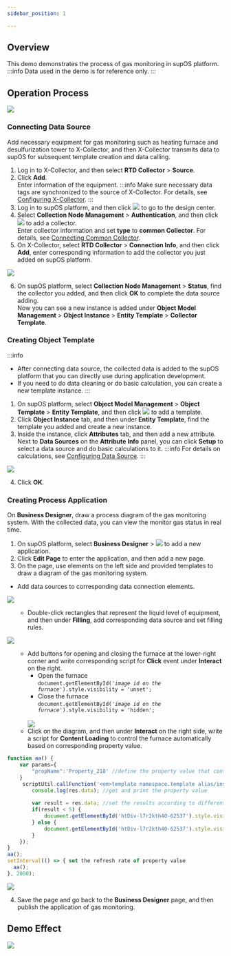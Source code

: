 ```yaml
---
sidebar_position: 1

---
```


## Overview
This demo demonstrates the process of gas monitoring in supOS platform.
:::info
Data used in the demo is for reference only.
:::
## Operation Process
![](https://wordpressfreezonex.oss-accelerate.aliyuncs.com/demo/1.png)
### Connecting Data Source
Add necessary equipment for gas monitoring such as heating furnace and desulfurization tower to X-Collector, and then X-Collector transmits data to supOS for subsequent template creation and data calling.
1. Log in to X-Collector, and then select **RTD Collector** > **Source**.
2. Click **Add**.<br/>
Enter information of the equipment.
:::info
Make sure necessary data tags are synchronized to the source of X-Collector. For details, see <a href="../Using supOS/Connecting X-Collector/Configuring X-Collector">Configuring X-Collector</a>.
:::
3. Log in to supOS platform, and then click ![](https://wordpressfreezonex.oss-accelerate.aliyuncs.com/platform/7.png) to go to the design center.
4. Select **Collection Node Management** > **Authentication**, and then click ![](https://wordpressfreezonex.oss-accelerate.aliyuncs.com/platform/16.png) to add a collector.<br/>
Enter collector information and set **type** to **common Collector**. For details, see <a href="../Using supOS/Connecting X-Collector/Connecting Common Collector">Connecting Common Collector</a>.
5. On X-Collector, select **RTD Collector** > **Connection Info**, and then click **Add**, enter corresponding information to add the collector you just added on supOS platform.

<img width={350} src="https://wordpressfreezonex.oss-accelerate.aliyuncs.com/supCollector/Snap4.png" />

6. On supOS platform, select **Collection Node Management** > **Status**, find the collector you added, and then click **OK** to complete the data source adding.<br/>
Now you can see a new instance is added under **Object Model Management** > **Object Instance** > **Entity Template** > **Collector Template**.
### Creating Object Template
:::info
- After connecting data source, the collected data is added to the supOS platform that you can directly use during application development.
- If you need to do data cleaning or do basic calculation, you can create a new template instance.
:::
1. On supOS platform, select **Object Model Management** > **Object Template** > **Entity Template**, and then click ![](https://wordpressfreezonex.oss-accelerate.aliyuncs.com/factoryModeling/26.png) to add a template.
2. Click **Object Instance** tab, and then under **Entity Template**, find the template you added and create a new instance.
3. Inside the instance, click **Attributes** tab, and then add a new attribute.<br />
Next to **Data Sources** on the **Attribute Info** panel, you can click **Setup** to select a data source and do basic calculations to it.
:::info
For details on calculations, see <a href="../Using supOS/Factory Modeling/Creating Object Instance#data_source">Configuring Data Source</a>.
:::

<img width={350} src="https://wordpressfreezonex.oss-accelerate.aliyuncs.com/demo/2.png" />

4. Click **OK**.

### Creating Process Application
On **Business Designer**, draw a process diagram of the gas monitoring system. With the collected data, you can view the monitor gas status in real time.
1. On supOS platform, select **Business Designer** > <img width={20} src="https://wordpressfreezonex.oss-accelerate.aliyuncs.com/demo/3.png" /> to add a new application.
2. Click **Edit Page** to enter the application, and then add a new page.
3. On the page, use elements on the left side and provided templates to draw a diagram of the gas monitoring system.
<ul>
<li>Add data sources to corresponding data connection elements.</li></ul>

![](https://wordpressfreezonex.oss-accelerate.aliyuncs.com/demo/1.gif)

<ul><ul><li>Double-click rectangles that represent the liquid level of equipment, and then under <strong>Filling</strong>, add corresponding data source and set filling rules.</li></ul></ul>

![](https://wordpressfreezonex.oss-accelerate.aliyuncs.com/demo/2.gif)

<ul><ul><li>Add buttons for opening and closing the furnace at the lower-right corner and write corresponding script for <strong>Click</strong> event under <strong>Interact</strong> on the right.
<ul>
<li>Open the furnace<br/>
<code>document.getElementById('<em>image id on the furnace</em>').style.visibility = 'unset';</code></li>
<li>Close the furnace<br/>
<code>document.getElementById('<em>image id on the furnace</em>').style.visibility = 'hidden';</code></li>
</ul>
<br />
<img src="https://wordpressfreezonex.oss-accelerate.aliyuncs.com/demo/3.gif"  />

</li>
<li>Click on the diagram, and then under <strong>Interact</strong> on the right side, write a script for <strong>Content Loading</strong> to control the furnace automatically based on corresponding property value.</li>
</ul></ul>

```js
function aa() {
    var params={
        "propName":'Property_218' //define the property value that controls the furnace
    }
     scriptUtil.callFunction('<em>template namespace.template alias/instance alias</em>', 'getPropertyValue',params).then(function(res){
        console.log(res.data); //get and print the property value
        
        var result = res.data; //set the results according to different property values
        if(result < 5) {
            document.getElementById('htDiv-l7r2kth40-62537').style.visibility = 'hidden';
        } else {
            document.getElementById('htDiv-l7r2kth40-62537').style.visibility = 'unset';
        }
    });
}
aa();
setInterval(() => { set the refresh rate of property value
  aa();
}, 2000);

```

<img src="https://wordpressfreezonex.oss-accelerate.aliyuncs.com/demo/4.gif"  />

4. Save the page and go back to the **Business Designer** page, and then publish the application of gas monitoring.

## Demo Effect
![](https://wordpressfreezonex.oss-accelerate.aliyuncs.com/demo/5.gif)

